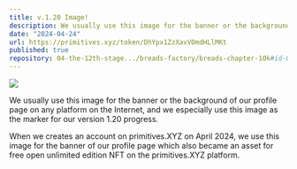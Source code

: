 ```yaml
---
title: v.1.20 Image!
description: We usually use this image for the banner or the background of our profile page on any platform on the Internet, and we especially use this image as the marker for our version 1.20 progress.
date: "2024-04-24"
url: https://primitives.xyz/token/DhYpx1ZzXavVOmdHLlMKt
published: true
repository: 04-the-12th-stage.../breads-factory/breads-chapter-10k#id-09953.-myreceipts-profile-background-live-mint-now
---
```


[![](/1.20.jpg)](/1.20.jpg)

We usually use this image for the banner or the background of our profile page on any platform on the Internet, and we especially use this image as the marker for our version 1.20 progress.   
   
When we creates an account on primitives.XYZ on April 2024, we use this image for the banner of our profile page which also became an asset for free open unlimited edition NFT on the primitives.XYZ platform.